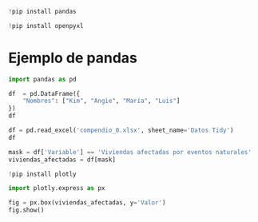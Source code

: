```python
!pip install pandas
```

```python
!pip install openpyxl
```

# Ejemplo de pandas

```python
import pandas as pd
```

```python
df  = pd.DataFrame({
    "Nombres": ["Kim", "Angie", "María", "Luis"]
})
df
```

```python
df = pd.read_excel('compendio_0.xlsx', sheet_name='Datos Tidy')
df
```

```python
mask = df['Variable'] == 'Viviendas afectadas por eventos naturales'
viviendas_afectadas = df[mask]
```

```python
!pip install plotly
```

```python
import plotly.express as px
```

```python
fig = px.box(viviendas_afectadas, y='Valor')
fig.show()
```